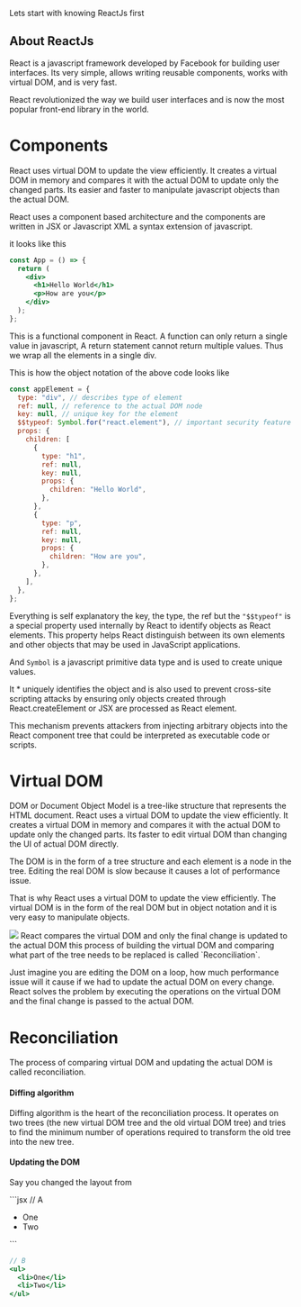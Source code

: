 
Lets start with knowing ReactJs first

## About ReactJs

React is a javascript framework developed by Facebook for building user interfaces.
Its very simple, allows writing reusable components, works with virtual DOM, and is very fast.

React revolutionized the way we build user interfaces and is now the most popular front-end library in the world.

# Components

React uses virtual DOM to update the view efficiently.
It creates a virtual DOM in memory and compares it with the actual DOM to update only the changed parts.
Its easier and faster to manipulate javascript objects than the actual DOM.

React uses a component based architecture and the components are written in JSX or
Javascript XML a syntax extension of javascript.

it looks like this

```jsx {3-6}
const App = () => {
  return (
    <div>
      <h1>Hello World</h1>
      <p>How are you</p>
    </div>
  );
};
```

This is a functional component in React. A function can only return a single value in javascript,
A return statement cannot return multiple values. Thus we wrap all the elements in a single div.

This is how the object notation of the above code looks like

```js
const appElement = {
  type: "div", // describes type of element
  ref: null, // reference to the actual DOM node
  key: null, // unique key for the element
  $$typeof: Symbol.for("react.element"), // important security feature
  props: {
    children: [
      {
        type: "h1",
        ref: null,
        key: null,
        props: {
          children: "Hello World",
        },
      },
      {
        type: "p",
        ref: null,
        key: null,
        props: {
          children: "How are you",
        },
      },
    ],
  },
};
```

Everything is self explanatory the key, the type, the ref but the `"$$typeof"` is a special property
used internally by React to identify objects as React elements.
This property helps React distinguish between its own elements and other objects that may be used in JavaScript applications.

And `Symbol` is a javascript primitive data type and is used to create unique values.

It \* uniquely identifies the object and is also used to prevent cross-site scripting attacks by ensuring only objects
created through React.createElement or JSX are processed as React element.

This mechanism prevents attackers from injecting arbitrary objects into the React component tree that could be interpreted as executable code or scripts.

# Virtual DOM

DOM or Document Object Model is a tree-like structure that represents the HTML document.
React uses a virtual DOM to update the view efficiently.
It creates a virtual DOM in memory and compares it with the actual DOM to update only the changed parts.
Its faster to edit virtual DOM than changing the UI of actual DOM directly.

The DOM is in the form of a tree structure and each element is a node in the tree.
Editing the real DOM is slow because it causes a lot of performance issue.

That is why React uses a virtual DOM to update the view efficiently. The virtual DOM is in the form of the real DOM
but in object notation and it is very easy to manipulate objects.

<Image src={reactDom} />
React compares the virtual DOM and only the final change is updated to the actual
DOM this process of building the virtual DOM and comparing what part of the tree
needs to be replaced is called `Reconciliation`.

Just imagine you are editing the DOM on a loop, how much performance issue will it cause
if we had to update the actual DOM on every change. React solves the problem by executing the operations on the virtual
DOM and the final change is passed to the actual DOM.

# Reconciliation

The process of comparing virtual DOM and updating the actual DOM is called reconciliation.

#### Diffing algorithm

Diffing algorithm is the heart of the reconciliation process.
It operates on two trees (the new virtual DOM tree and the old virtual DOM tree) and tries to
find the minimum number of operations required to transform the old tree into the new tree.

#### Updating the DOM

Say you changed the layout from

<div className="flex flex-row w-full">
```jsx
// A
<ul>
    <li>One</li>
    <li>Two</li>
</ul>
```

```jsx
// B
<ul>
  <li>One</li>
  <li>Two</li>
</ul>
```

</div>
